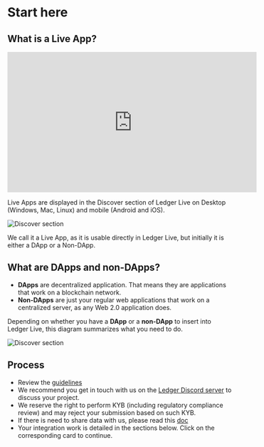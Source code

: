 
# Start here

## What is a Live App?

<iframe width="560" height="315" src="https://www.youtube-nocookie.com/embed/L6dGYsevRxc" title="YouTube video player" frameborder="0" allow="accelerometer; autoplay; clipboard-write; encrypted-media; gyroscope; picture-in-picture" allowfullscreen></iframe>

Live Apps are displayed in the Discover section of Ledger Live on Desktop (Windows, Mac, Linux) and mobile (Android and iOS).

![Discover section](/discover-section.jpg)   

We call it a Live App, as it is usable directly in Ledger Live, but initially it is either a DApp or a Non-DApp.
   
## What are DApps and non-DApps?

- **DApps** are decentralized application. That means they are applications that work on a blockchain network.
- **Non-DApps** are just your regular web applications that work on a centralized server, as any Web 2.0 application does.

Depending on whether you have a **DApp** or a **non-DApp** to insert into Ledger Live, this diagram summarizes what you need to do.  

![Discover section](/live-app.jpg)

## Process

- Review the [guidelines](./guidelines/)
- We recommend you get in touch with us on the [Ledger Discord server](https://developers.ledger.com/discord/) to discuss your project.
- We reserve the right to perform KYB (including regulatory compliance review) and may reject your submission based on such KYB.
- If there is need to share data with us, please read this [doc](https://docs.google.com/document/d/1pD2iht4nAphDDEMikwJjD2OG8x4cc9BcUJ1QeMDE94Y/edit?usp=sharing)
- Your integration work is detailed in the sections below. Click on the corresponding card to continue.  


<Cards  num={2}> 
  <Card 
    arrow 
    title="DApp"
    href="../dapp/process"> 
  </Card> 
  <Card 
    arrow 
    title="Non-DApp" 
    href="../non-dapp/wallet-api"> 
  </Card> 
</Cards> 
